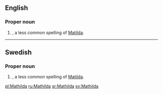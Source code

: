 ==English==

===Proper noun===
{{en-proper noun}}

# {{given name|female|from=Germanic}}, a less common spelling of [[Matilda]].

----

==Swedish==

===Proper noun===
{{head|sv|proper noun}}

# {{given name|female|lang=sv}}, a less common spelling of [[Matilda]].

[[pl:Mathilda]]
[[ru:Mathilda]]
[[sr:Mathilda]]
[[sv:Mathilda]]